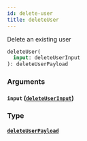 ```yaml
---
id: delete-user
title: deleteUser
---
```


Delete an existing user

```graphql
deleteUser(
  input: deleteUserInput
): deleteUserPayload

```

### Arguments

#### `input` ([`deleteUserInput`](/v1/inputs/delete-user-input))

### Type

#### [`deleteUserPayload`](/v1/objects/delete-user-payload)
